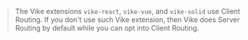 
> The Vike extensions <Link href="/vike-packages#ui-frameworks"><code>vike-react</code>, <code>vike-vue</code>, and <code>vike-solid</code></Link> use Client Routing. If you don't use such Vike extension, then Vike does Server Routing by default while you can <Link href="/clientRouting">opt into Client Routing</Link>.

